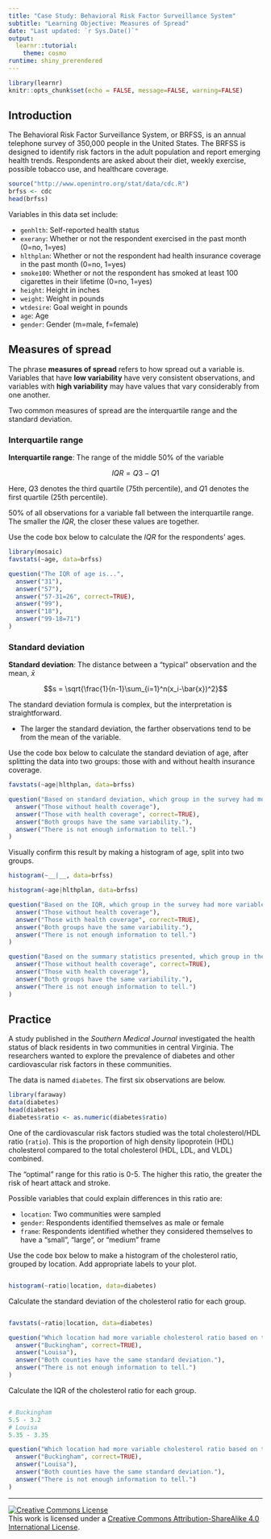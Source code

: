 ---
title: "Case Study: Behavioral Risk Factor Surveillance System"
subtitle: "Learning Objective: Measures of Spread" 
date: "Last updated: `r Sys.Date()`"
output: 
  learnr::tutorial:
    theme: cosmo
runtime: shiny_prerendered
---

```{r setup, include=FALSE}
library(learnr)
knitr::opts_chunk$set(echo = FALSE, message=FALSE, warning=FALSE)
```

## Introduction

The Behavioral Risk Factor Surveillance System, or BRFSS, is an annual telephone survey of 350,000 people in the United States. The BRFSS is designed to identify risk factors in the adult population and report emerging health trends. Respondents are asked about their diet, weekly exercise, possible tobacco use, and healthcare coverage.

```{r}
source("http://www.openintro.org/stat/data/cdc.R")
brfss <- cdc
head(brfss)
```

Variables in this data set include:

-   `genhlth`: Self-reported health status
-   `exerany`: Whether or not the respondent exercised in the past month (0=no, 1=yes)
-   `hlthplan`: Whether or not the respondent had health insurance coverage in the past month (0=no, 1=yes)
-   `smoke100`: Whether or not the respondent has smoked at least 100 cigarettes in their lifetime (0=no, 1=yes)
-   `height`: Height in inches
-   `weight`: Weight in pounds
-   `wtdesire`: Goal weight in pounds
-   `age`: Age
-   `gender`: Gender (m=male, f=female)

## Measures of spread

The phrase __measures of spread__ refers to how spread out a variable is. Variables that have __low variability__ have very consistent observations, and variables with __high variability__ may have values that vary considerably from one another.

Two common measures of spread are the interquartile range and the standard deviation.

### Interquartile range

__Interquartile range__: The range of the middle 50% of the variable

$$
IQR = Q3-Q1
$$

Here, $Q3$ denotes the third quartile (75th percentile), and $Q1$ denotes the first quartile (25th percentile).

50% of all observations for a variable fall between the interquartile range. The smaller the $IQR$, the closer these values are together.

Use the code box below to calculate the $IQR$ for the respondents' ages.

```{r exercise1, exercise=TRUE, echo=TRUE}
library(mosaic)
favstats(~age, data=brfss)
```

```{r quiz1}
question("The IQR of age is...",
  answer("31"),
  answer("57"),
  answer("57-31=26", correct=TRUE),
  answer("99"),
  answer("18"),
  answer("99-18=71")
)
```


### Standard deviation

__Standard deviation__: The distance between a "typical" observation and the mean, $\bar{x}$

$$s = \sqrt{\frac{1}{n-1}\sum_{i=1}^n(x_i-\bar{x})^2}$$

The standard deviation formula is complex, but the interpretation is straightforward.

- The larger the standard deviation, the farther observations tend to be from the mean of the variable.

Use the code box below to calculate the standard deviation of age, after splitting the data into two groups: those with and without health insurance coverage.

```{r exercise2, exercise=TRUE, echo=TRUE}
favstats(~age|hlthplan, data=brfss)
```

```{r quiz2}
question("Based on standard deviation, which group in the survey had more variable ages?",
  answer("Those without health coverage"),
  answer("Those with health coverage", correct=TRUE),
  answer("Both groups have the same variability."),
  answer("There is not enough information to tell.")
)
```

Visually confirm this result by making a histogram of age, split into two groups.

```{r exercise3, exercise=TRUE, echo=TRUE}
histogram(~__|__, data=brfss)
```

```{r, exercise3-solution}
histogram(~age|hlthplan, data=brfss)
```


```{r quiz3}
question("Based on the IQR, which group in the survey had more variable ages?",
  answer("Those without health coverage"),
  answer("Those with health coverage", correct=TRUE),
  answer("Both groups have the same variability."),
  answer("There is not enough information to tell.")
)
```

```{r quiz4}
question("Based on the summary statistics presented, which group in the survey tended to be younger?",
  answer("Those without health coverage", correct=TRUE),
  answer("Those with health coverage"),
  answer("Both groups have the same variability."),
  answer("There is not enough information to tell.")
)
```




## Practice

A study published in the _Southern Medical Journal_ investigated the health status of black residents in two communities in central Virginia. The researchers wanted to explore the prevalence of diabetes and other cardiovascular risk factors in these communities.

The data is named `diabetes`. The first six observations are below.

```{r}
library(faraway)
data(diabetes)
head(diabetes)
diabetes$ratio <- as.numeric(diabetes$ratio)
```

One of the cardiovascular risk factors studied was the total cholesterol/HDL ratio (`ratio`). This is the proportion of high density lipoprotein (HDL) cholesterol compared to the total cholesterol (HDL, LDL, and VLDL) combined. 

The "optimal" range for this ratio is 0-5. The higher this ratio, the greater the risk of heart attack and stroke.

Possible variables that could explain differences in this ratio are:

- `location`: Two communities were sampled
- `gender`: Respondents identified themselves as male or female
- `frame`: Respondents identified whether they considered themselves to have a "small", "large", or "medium" frame

Use the code box below to make a histogram of the cholesterol ratio, grouped by location. Add appropriate labels to your plot.

```{r exercise11, exercise=TRUE}

```

```{r, exercise11-solution}
histogram(~ratio|location, data=diabetes)
```

Calculate the standard deviation of the cholesterol ratio for each group. 

```{r exercise12, exercise=TRUE}

```

```{r, exercise12-solution}
favstats(~ratio|location, data=diabetes)
```

```{r quiz11}
question("Which location had more variable cholesterol ratio based on the standard deviation?",
  answer("Buckingham", correct=TRUE),
  answer("Louisa"),
  answer("Both counties have the same standard deviation."),
  answer("There is not enough information to tell.")
)
```

Calculate the IQR of the cholesterol ratio for each group. 

```{r exercise13, exercise=TRUE}

```

```{r, exercise13-solution}
# Buckingham
5.5 - 3.2
# Louisa
5.35 - 3.35
```

```{r quiz12}
question("Which location had more variable cholesterol ratio based on the IQR?",
  answer("Buckingham", correct=TRUE),
  answer("Louisa"),
  answer("Both counties have the same standard deviation."),
  answer("There is not enough information to tell.")
)
```


------------------------------------------------------------------------

<a rel="license" href="http://creativecommons.org/licenses/by-sa/4.0/"><img src="https://i.creativecommons.org/l/by-sa/4.0/88x31.png" alt="Creative Commons License" style="border-width:0"/></a><br />This work is licensed under a <a rel="license" href="http://creativecommons.org/licenses/by-sa/4.0/">Creative Commons Attribution-ShareAlike 4.0 International License</a>.
